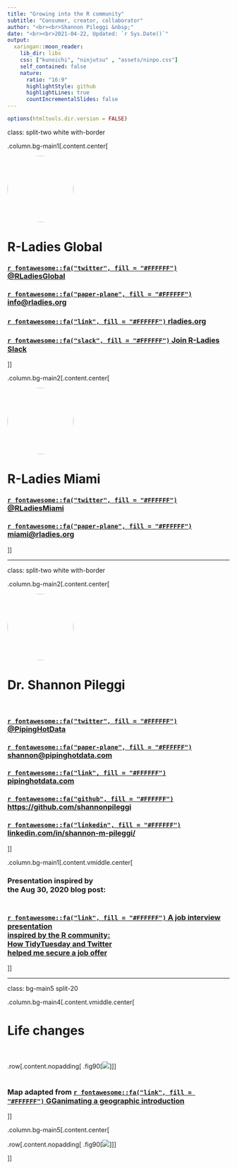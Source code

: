 ```yaml
---
title: "Growing into the R community"
subtitle: "Consumer, creator, collaborator"
author: "<br><br>Shannon Pileggi &nbsp;"
date: "<br><br>2021-04-22, Updated: `r Sys.Date()`"
output:
  xaringan::moon_reader:
    lib_dir: libs
    css: ["kunoichi", "ninjutsu" , "assets/ninpo.css"]
    self_contained: false
    nature:
      ratio: "16:9"
      highlightStyle: github
      highlightLines: true
      countIncrementalSlides: false
---
```


```r
options(htmltools.dir.version = FALSE)
```

class: split-two white with-border

.column.bg-main1[.content.center[

<img style="border-radius: 50%;" 
src="img/RLadiesGlobal.png"
width="150px"
/>

# R-Ladies Global  

### [`r fontawesome::fa("twitter", fill = "#FFFFFF")` @RLadiesGlobal](https://twitter.com/rladiesglobal)<br/>

### [`r fontawesome::fa("paper-plane", fill = "#FFFFFF")` info@rladies.org](mailto:info@rladies.org)<br>

### [`r fontawesome::fa("link", fill = "#FFFFFF")` rladies.org](https://rladies.org)<br/>

### [`r fontawesome::fa("slack", fill = "#FFFFFF")` Join R-Ladies Slack](https://rladies-community-slack.herokuapp.com/)

]]

.column.bg-main2[.content.center[

<img style="border-radius: 50%;" 
src="img/r-ladies-miami.jpg"
width="150px"
/>

# R-Ladies Miami  

### [`r fontawesome::fa("twitter", fill = "#FFFFFF")` @RLadiesMiami](https://twitter.com/RLadiesMiami)<br/>

### [`r fontawesome::fa("paper-plane", fill = "#FFFFFF")` miami@rladies.org](mailto:miami@rladies.org)<br>

]]

---

class: split-two white with-border

.column.bg-main2[.content.center[

<img style="border-radius: 50%;" 
src="img/shannon-circle.png"
width="150px"
/>

# Dr. Shannon Pileggi <br><br>

### [`r fontawesome::fa("twitter", fill = "#FFFFFF")` @PipingHotData](https://twitter.com/PipingHotData)<br/>

### [`r fontawesome::fa("paper-plane", fill = "#FFFFFF")` shannon@pipinghotdata.com](mailto:shannon@pipinghotdata.com)<br>

### [`r fontawesome::fa("link", fill = "#FFFFFF")` pipinghotdata.com](https://www.pipinghotdata.com/)<br/>

### [`r fontawesome::fa("github", fill = "#FFFFFF")` https://github.com/shannonpileggi](https://github.com/shannonpileggi/)

### [`r fontawesome::fa("linkedin", fill = "#FFFFFF")` linkedin.com/in/shannon-m-pileggi/](https://www.linkedin.com/in/shannon-m-pileggi/)

]]

.column.bg-main1[.content.vmiddle.center[

### Presentation inspired by <br> the Aug 30, 2020 blog post:<br><br>

### [`r fontawesome::fa("link", fill = "#FFFFFF")` A job interview presentation<br> inspired by the R community: <br>How TidyTuesday and Twitter<br> helped me secure a job offer](https://www.pipinghotdata.com/posts/2020-08-30-a-job-interview-presentation-inspired-by-the-r-community/)<br/>

]]


---

class: bg-main5 split-20 

.column.bg-main4[.content.vmiddle.center[

# Life changes <br><br>

.row[.content.nopadding[
.fig90[![](img/avery_carsen_circle.png)]
]] <br><br>

### Map adapted from [`r fontawesome::fa("link", fill = "#FFFFFF")` GGanimating a geographic introduction](https://www.pipinghotdata.com/posts/2021-02-15-gganimating-a-geographic-introduction/)

]]

.column.bg-main5[.content.center[

.row[.content.nopadding[
.fig90[![](img/residences_flat.png)]
]]

]]



